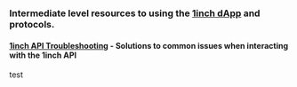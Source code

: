 ### Intermediate level resources to using the [1inch dApp](https://app.1inch.io/) and protocols.

#### [1inch API Troubleshooting](./1inch-api-troubleshooting/1inch-api-troubleshooting.mdx) - Solutions to common issues when interacting with the 1inch API

 
test